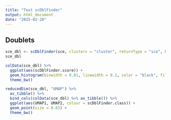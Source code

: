 ```yaml
---
title: "Test scDblFinder"
output: html_document
date: "2025-02-28"
---
```


## Doublets

```r
sce_dbl <- scDblFinder(sce, clusters = "cluster", returnType = "sce", BPPARAM = MulticoreParam(workers = 2))
sce_dbl
```

```r
colData(sce_dbl) %>% 
  ggplot(aes(scDblFinder.score)) +
  geom_histogram(binwidth = 0.01, linewidth = 0.1, color = "black", fill = "grey") +
  theme_bw()
```

```r
reducedDim(sce_dbl, "UMAP") %>% 
  as_tibble() %>% 
  bind_cols(colData(sce_dbl) %>% as_tibble()) %>% 
  ggplot(aes(UMAP1, UMAP2, colour = scDblFinder.class)) +
  geom_point(size = 0.01) +
  theme_bw()
```
